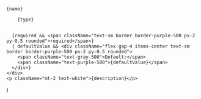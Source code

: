   <div className="py-6 first:pt-3 border-gray-600 text-sm font-normal">
    <div className="flex gap-4 items-center">
      <code className="text-sm bg-gray-100 px-2 py-0.5 rounded">{name}</code>

        {type}


      {required && <span className="text-sm border border-purple-500 px-2 py-0.5 rounded">required</span>}
      { defaultValue && <div className="flex gap-4 items-center text-sm border border-purple-500 px-2 py-0.5 rounded">
        <span className="text-gray-500">Default:</span>
        <span className="text-purple-500">{defaultValue}</span>
      </div>}
    </div>
    <p className="mt-2 text-white">{description}</p>
  </div>
)